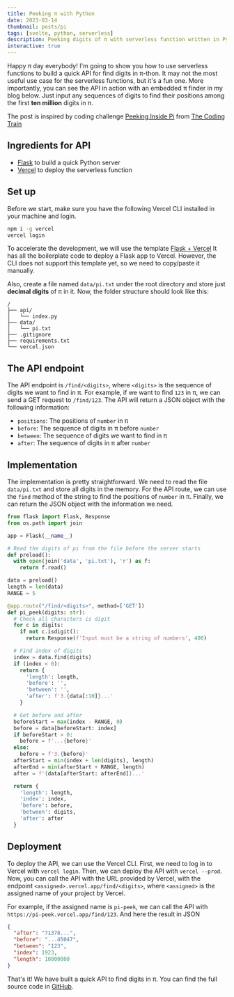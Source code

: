 ```yaml
---
title: Peeking π with Python
date: 2023-03-14
thumbnail: posts/pi
tags: [svelte, python, serverless]
description: Peeking digits of π with serverless function written in Python
interactive: true
---
```


Happy π day everybody! I'm going to show you how to use serverless functions to build a quick API for find digits in π-thon.
It may not the most useful use case for the serverless functions, but it's a fun one.
More importantly, you can see the API in action with an embedded π finder in my blog below.
Just input any sequences of digits to find their positions among the first **ten million** digits in π.

The post is inspired by coding challenge [Peeking Inside Pi](https://www.youtube.com/watch?v=MEdpRYyjz_0)
from [The Coding Train](https://www.youtube.com/channel/UCvjgXvBlbQiydffZU7m1_aw)


<div class="my-8 flex flex-col gap-4 rounded-md bg-base-300 p-4">
  <PiPeek client:visible />
</div>

## Ingredients for API

- [Flask](https://palletsprojects.com/p/flask/) to build a quick Python server
- [Vercel](https://vercel.com/) to deploy the serverless function

## Set up

Before we start, make sure you have the following Vercel CLI installed in your machine and login.

```bash
npm i -g vercel
vercel login
```

To accelerate the development, we will use the template [Flask + Vercel](https://github.com/vercel/examples/tree/main/python/flask)
It has all the boilerplate code to deploy a Flask app to Vercel. However, the CLI does not support this template yet, so we need to copy/paste it manually.

Also, create a file named `data/pi.txt` under the root directory and store just **decimal digits** of π in it.
Now, the folder structure should look like this:

```
/
├── api/
│   └── index.py
├── data/
│   └── pi.txt
├── .gitignore
├── requirements.txt
└── vercel.json
```

## The API endpoint

The API endpoint is `/find/<digits>`, where `<digits>` is the sequence of digits we want to find in π.
For example, if we want to find `123` in π, we can send a GET request to `/find/123`.
The API will return a JSON object with the following information:

- `positions`: The positions of `number` in π
- `before`: The sequence of digits in π before `number`
- `between`: The sequence of digits we want to find in π
- `after`: The sequence of digits in π after `number`

## Implementation

The implementation is pretty straightforward. We need to read the file `data/pi.txt` and store all digits in the memory.
For the API route, we can use the `find` method of the string to find the positions of `number` in π.
Finally, we can return the JSON object with the information we need.

```python title="api/index.py"
from flask import Flask, Response
from os.path import join

app = Flask(__name__)

# Read the digits of pi from the file before the server starts
def preload():
  with open(join('data', 'pi.txt'), 'r') as f:
    return f.read()

data = preload()
length = len(data)
RANGE = 5

@app.route("/find/<digits>", method=['GET'])
def pi_peek(digits: str):
  # Check all characters is digit
  for c in digits:
    if not c.isdigit():
      return Response(f'Input must be a string of numbers', 400)

  # Find index of digits
  index = data.find(digits)
  if (index < 0):
    return {
      'length': length,
      'before': '',
      'between': '',
      'after': f'3.{data[:10]}...'
    }

  # Get before and after
  beforeStart = max(index - RANGE, 0)
  before = data[beforeStart: index]
  if beforeStart > 0:
    before = f'...{before}'
  else:
    before = f'3.{before}'
  afterStart = min(index + len(digits), length)
  afterEnd = min(afterStart + RANGE, length)
  after = f'{data[afterStart: afterEnd]}...'

  return {
    'length': length,
    'index': index,
    'before': before,
    'between': digits,
    'after': after
  }
```

## Deployment

To deploy the API, we can use the Vercel CLI. First, we need to log in to Vercel with `vercel login`.
Then, we can deploy the API with `vercel --prod`. Now, you can call the API with the URL provided by Vercel, with
the endpoint `<assigned>.vercel.app/find/<digits>`, where `<assigned>` is the assigned name of your project by Vercel.

For example, if the assigned name is `pi-peek`, we can call the API with `https://pi-peek.vercel.app/find/123`.
And here the result in JSON

```json
{
  "after": "71378...",
  "before": "...45047",
  "between": "123",
  "index": 1923,
  "length": 10000000
}
```

That's it! We have built a quick API to find digits in π.
You can find the full source code in [GitHub](https://github.com/viethung7899/pi-peek).
